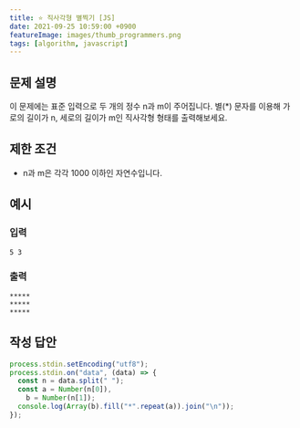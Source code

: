 ```yaml
---
title: ⭐️ 직사각형 별찍기 [JS]
date: 2021-09-25 10:59:00 +0900
featureImage: images/thumb_programmers.png
tags: [algorithm, javascript]
---
```


## 문제 설명

이 문제에는 표준 입력으로 두 개의 정수 n과 m이 주어집니다.
별(\*) 문자를 이용해 가로의 길이가 n, 세로의 길이가 m인 직사각형 형태를 출력해보세요.

## 제한 조건

- n과 m은 각각 1000 이하인 자연수입니다.

## 예시

### 입력

`5 3`

### 출력

```shell
*****
*****
*****
```

## 작성 답안

```js
process.stdin.setEncoding("utf8");
process.stdin.on("data", (data) => {
  const n = data.split(" ");
  const a = Number(n[0]),
    b = Number(n[1]);
  console.log(Array(b).fill("*".repeat(a)).join("\n"));
});
```
